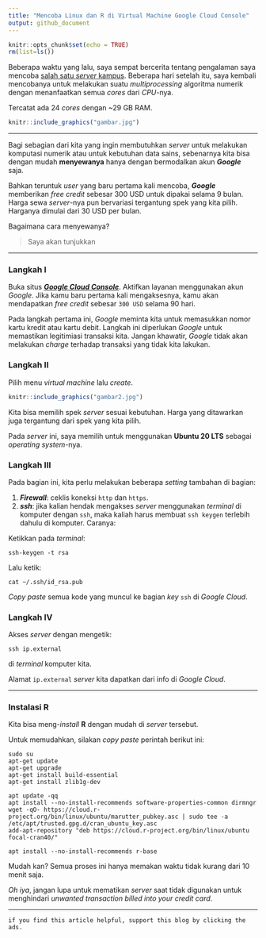 ```yaml
---
title: "Mencoba Linux dan R di Virtual Machine Google Cloud Console"
output: github_document
---
```


```r
knitr::opts_chunk$set(echo = TRUE)
rm(list=ls())
```

Beberapa waktu yang lalu, saya sempat bercerita tentang pengalaman saya mencoba [salah satu _server_ kampus](https://ikanx101.com/blog/server-kampus/). Beberapa hari setelah itu, saya kembali mencobanya untuk melakukan suatu _multiprocessing_ algoritma numerik dengan menanfaatkan semua _cores_ dari _CPU_-nya.

Tercatat ada 24 _cores_ dengan ~29 GB RAM.

```r
knitr::include_graphics("gambar.jpg")
```

---

Bagi sebagian dari kita yang ingin membutuhkan _server_ untuk melakukan komputasi numerik atau untuk kebutuhan data sains, sebenarnya kita bisa dengan mudah __menyewanya__ hanya dengan bermodalkan akun ___Google___ saja.

Bahkan teruntuk _user_ yang baru pertama kali mencoba, ___Google___ memberikan _free credit_ sebesar 300 USD untuk dipakai selama 9 bulan. Harga sewa _server_-nya pun bervariasi tergantung spek yang kita pilih. Harganya dimulai dari 30 USD per bulan. 

Bagaimana cara menyewanya? 

> Saya akan tunjukkan

---

### Langkah I

Buka situs [___Google Cloud Console___](https://console.cloud.google.com). Aktifkan layanan menggunakan akun _Google_. Jika kamu baru pertama kali mengaksesnya, kamu akan mendapatkan _free credit_ sebesar `300 USD` selama 90 hari.

Pada langkah pertama ini, _Google_ meminta kita untuk memasukkan nomor kartu kredit atau kartu debit. Langkah ini diperlukan _Google_ untuk memastikan legitimiasi transaksi kita. Jangan khawatir, _Google_ tidak akan melakukan _charge_ terhadap transaksi yang tidak kita lakukan.

### Langkah II

Pilih menu _virtual machine_ lalu _create_.

```r
knitr::include_graphics("gambar2.jpg")
```

Kita bisa memilih spek _server_ sesuai kebutuhan. Harga yang ditawarkan juga tergantung dari spek yang kita pilih.

Pada _server_ ini, saya memilih untuk menggunakan __Ubuntu 20 LTS__ sebagai _operating system_-nya.

### Langkah III

Pada bagian ini, kita perlu melakukan beberapa _setting_ tambahan di bagian:

1. ___Firewall___: ceklis koneksi `http` dan `https`.
1. ___ssh___: jika kalian hendak mengakses _server_ menggunakan _terminal_ di komputer dengan `ssh`, maka kaliah harus membuat `ssh keygen` terlebih dahulu di komputer. Caranya:

Ketikkan pada _terminal_:

```
ssh-keygen -t rsa
```

Lalu ketik: 

```
cat ~/.ssh/id_rsa.pub
```

_Copy paste_ semua kode yang muncul ke bagian _key_ `ssh` di _Google Cloud_.

### Langkah IV

Akses _server_ dengan mengetik:

```
ssh ip.external

```

di _terminal_ komputer kita.

Alamat `ip.external` _server_ kita dapatkan dari info di _Google Cloud_.

---

### Instalasi __R__

Kita bisa meng-_install_ __R__ dengan mudah di _server_ tersebut.

Untuk memudahkan, silakan _copy paste_ perintah berikut ini:

```
sudo su
apt-get update
apt-get upgrade
apt-get install build-essential
apt-get install zlib1g-dev

apt update -qq
apt install --no-install-recommends software-properties-common dirmngr
wget -qO- https://cloud.r-project.org/bin/linux/ubuntu/marutter_pubkey.asc | sudo tee -a /etc/apt/trusted.gpg.d/cran_ubuntu_key.asc
add-apt-repository "deb https://cloud.r-project.org/bin/linux/ubuntu focal-cran40/"

apt install --no-install-recommends r-base
```

Mudah kan? Semua proses ini hanya memakan waktu tidak kurang dari 10 menit saja.

_Oh iya_, jangan lupa untuk mematikan _server_ saat tidak digunakan untuk menghindari _unwanted transaction billed into your credit card_.

---

`if you find this article helpful, support this blog by clicking the ads.`
